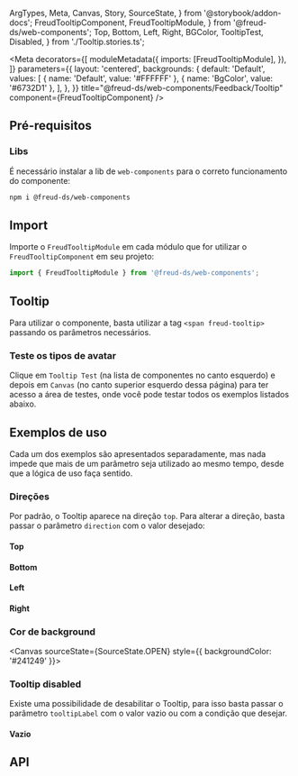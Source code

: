   ArgTypes,
  Meta,
  Canvas,
  Story,
  SourceState,
} from '@storybook/addon-docs';
  FreudTooltipComponent,
  FreudTooltipModule,
} from '@freud-ds/web-components';
  Top,
  Bottom,
  Left,
  Right,
  BGColor,
  TooltipTest,
  Disabled,
} from './Tooltip.stories.ts';

<Meta
  decorators={[
    moduleMetadata({
      imports: [FreudTooltipModule],
    }),
  ]}
  parameters={{
    layout: 'centered',
    backgrounds: {
      default: 'Default',
      values: [
        { name: 'Default', value: '#FFFFFF' },
        { name: 'BgColor', value: '#6732D1' },
      ],
    },
  }}
  title="@freud-ds/web-components/Feedback/Tooltip"
  component={FreudTooltipComponent}
/>

<FreudHeaderComponent
  title="Tooltip"
  description="É uma mensagem breve e informativa que aparece quando um usuário interage com um elemento."
/>

## Pré-requisitos

### Libs

É necessário instalar a lib de `web-components` para o correto funcionamento do componente:

```bash
npm i @freud-ds/web-components
```

## <a id="importing"></a>Import

Importe o `FreudTooltipModule` em cada módulo que for utilizar o `FreudTooltipComponent` em seu projeto:

```ts
import { FreudTooltipModule } from '@freud-ds/web-components';
```

## Tooltip

Para utilizar o componente, basta utilizar a tag `<span freud-tooltip>` passando os parâmetros necessários.

### Teste os tipos de avatar

Clique em `Tooltip Test` (na lista de componentes no canto esquerdo) e depois em `Canvas` (no canto superior esquerdo dessa página)
para ter acesso a área de testes, onde você pode testar todos os exemplos listados abaixo.

<Canvas sourceState={SourceState.NONE}>
  <Story story={TooltipTest} />
</Canvas>

## Exemplos de uso

Cada um dos exemplos são apresentados separadamente, mas nada impede que mais de um parâmetro seja utilizado ao mesmo tempo, desde que a lógica de uso faça sentido.

### Direções

Por padrão, o Tooltip aparece na direção `top`. Para alterar a direção, basta passar o parâmetro `direction` com o valor desejado:

#### Top

<Canvas sourceState={SourceState.OPEN}>
  <Story story={Top} />
</Canvas>

#### Bottom

<Canvas sourceState={SourceState.OPEN}>
  <Story story={Bottom} />
</Canvas>

#### Left

<Canvas sourceState={SourceState.OPEN}>
  <Story story={Left} />
</Canvas>

#### Right

<Canvas sourceState={SourceState.OPEN}>
  <Story story={Right} />
</Canvas>

### Cor de background

<Canvas sourceState={SourceState.OPEN} style={{ backgroundColor: '#241249' }}>
  <Story story={BGColor} />
</Canvas>

### Tooltip disabled

Existe uma possibilidade de desabilitar o Tooltip, para isso basta passar o parâmetro `tooltipLabel` com o valor vazio ou com a condição que desejar.

#### Vazio

<Canvas sourceState={SourceState.OPEN}>
  <Story story={Disabled} />
</Canvas>

## <a id="api"></a>API

<ArgTypes of={FreudTooltipComponent} />
